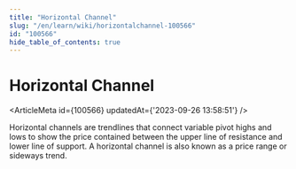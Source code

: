 ```yaml
---
title: "Horizontal Channel"
slug: "/en/learn/wiki/horizontalchannel-100566"
id: "100566"
hide_table_of_contents: true
---
```



# Horizontal Channel

<ArticleMeta id={100566} updatedAt={'2023-09-26 13:58:51'} />
<div className='border-solid border-b border-t-0 my-4 border-[var(--ifm-color-gray-300)]' />

Horizontal channels are trendlines that connect variable pivot highs and lows to show the price contained between the upper line of resistance and lower line of support. A horizontal channel is also known as a price range or sideways trend.
